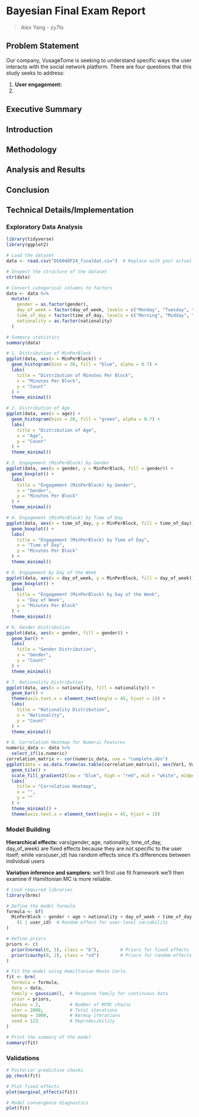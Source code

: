 # Bayesian Final Exam Report

> Alex Yang - zy7ts

## Problem Statement

Our company, VusageTome is seeking to understand specific ways the user interacts with the social network platform. There are four questions that this study seeks to address:

1.  **User engagement:**
2.  

## Executive Summary

## Introduction

## Methodology

## Analysis and Results

## Conclusion

## Technical Details/Implementation

### Exploratory Data Analysis

```r
library(tidyverse)
library(ggplot2)

# Load the dataset
data <- read.csv("DS6040F24_finaldat.csv")  # Replace with your actual file path

# Inspect the structure of the dataset
str(data)

# Convert categorical columns to factors
data <- data %>%
  mutate(
    gender = as.factor(gender),
    day_of_week = factor(day_of_week, levels = c("Monday", "Tuesday", "Wednesday", "Thursday", "Friday", "Saturday", "Sunday")),
    time_of_day = factor(time_of_day, levels = c("Morning", "Midday", "Evening")),
    nationality = as.factor(nationality)
  )

# Summary statistics
summary(data)

# 1. Distribution of MinPerBlock
ggplot(data, aes(x = MinPerBlock)) +
  geom_histogram(bins = 30, fill = "blue", alpha = 0.7) +
  labs(
    title = "Distribution of Minutes Per Block",
    x = "Minutes Per Block",
    y = "Count"
  ) +
  theme_minimal()

# 2. Distribution of Age
ggplot(data, aes(x = age)) +
  geom_histogram(bins = 20, fill = "green", alpha = 0.7) +
  labs(
    title = "Distribution of Age",
    x = "Age",
    y = "Count"
  ) +
  theme_minimal()

# 3. Engagement (MinPerBlock) by Gender
ggplot(data, aes(x = gender, y = MinPerBlock, fill = gender)) +
  geom_boxplot() +
  labs(
    title = "Engagement (MinPerBlock) by Gender",
    x = "Gender",
    y = "Minutes Per Block"
  ) +
  theme_minimal()

# 4. Engagement (MinPerBlock) by Time of Day
ggplot(data, aes(x = time_of_day, y = MinPerBlock, fill = time_of_day)) +
  geom_boxplot() +
  labs(
    title = "Engagement (MinPerBlock) by Time of Day",
    x = "Time of Day",
    y = "Minutes Per Block"
  ) +
  theme_minimal()

# 5. Engagement by Day of the Week
ggplot(data, aes(x = day_of_week, y = MinPerBlock, fill = day_of_week)) +
  geom_boxplot() +
  labs(
    title = "Engagement (MinPerBlock) by Day of the Week",
    x = "Day of Week",
    y = "Minutes Per Block"
  ) +
  theme_minimal()

# 6. Gender Distribution
ggplot(data, aes(x = gender, fill = gender)) +
  geom_bar() +
  labs(
    title = "Gender Distribution",
    x = "Gender",
    y = "Count"
  ) +
  theme_minimal()

# 7. Nationality Distribution
ggplot(data, aes(x = nationality, fill = nationality)) +
  geom_bar() +
  theme(axis.text.x = element_text(angle = 45, hjust = 1)) +
  labs(
    title = "Nationality Distribution",
    x = "Nationality",
    y = "Count"
  ) +
  theme_minimal()

# 8. Correlation Heatmap for Numeric Features
numeric_data <- data %>%
  select_if(is.numeric)
correlation_matrix <- cor(numeric_data, use = "complete.obs")
ggplot(data = as.data.frame(as.table(correlation_matrix)), aes(Var1, Var2, fill = Freq)) +
  geom_tile() +
  scale_fill_gradient2(low = "blue", high = "red", mid = "white", midpoint = 0) +
  labs(
    title = "Correlation Heatmap",
    x = "",
    y = ""
  ) +
  theme_minimal() +
  theme(axis.text.x = element_text(angle = 45, hjust = 1))
```

### Model Building

**Hierarchical effects:** vars(gender, age, nationality, time_of_day, day_of_week) are fixed effects because they are not specific to the user itself; while vars(user_id) has random effects since it's differences between individual users

**Variation inference and samplers:** we'll first use fit framework we'll then examine if Hamiltonian MC is more reliable.

```r
# Load required libraries
library(brms)

# Define the model formula
formula <- bf(
  MinPerBlock ~ gender + age + nationality + day_of_week + time_of_day + 
    (1 | user_id)  # Random effect for user-level variability
)

# Define priors
priors <- c(
  prior(normal(0, 5), class = "b"),        # Priors for fixed effects
  prior(cauchy(0, 2), class = "sd")        # Priors for random effects
)

# Fit the model using Hamiltonian Monte Carlo
fit <- brm(
  formula = formula,
  data = data,
  family = gaussian(),  # Response family for continuous data
  prior = priors,
  chains = 2,           # Number of MCMC chains
  iter = 2000,          # Total iterations
  warmup = 1000,        # Warmup iterations
  seed = 123            # Reproducibility
)

# Print the summary of the model
summary(fit)
```

### Validations

```r
# Posterior predictive checks
pp_check(fit)

# Plot fixed effects
plot(marginal_effects(fit))

# Model convergence diagnostics
plot(fit)
```
